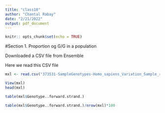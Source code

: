 ```yaml
---
title: "class10"
author: "Chantal Rabay"
date: "2/21/2022"
output: pdf_document
---
```

```r
knitr:: opts_chunk$set(echo = TRUE)
```

#Section 1. Proportion og G/G in a population

Downloaded a CSV file from Ensemble

Here we read this CSV file
```r
mxl <- read.csv("373531-SampleGenotypes-Homo_sapiens_Variation_Sample_rs8067378 (2).csv")

View(mxl)
head(mxl)
```
```r
table(mxl$Genotype..forward.strand.)
```

```r
table(mxl$Genotype..forward.strand.)/nrow(mxl)*100
```

